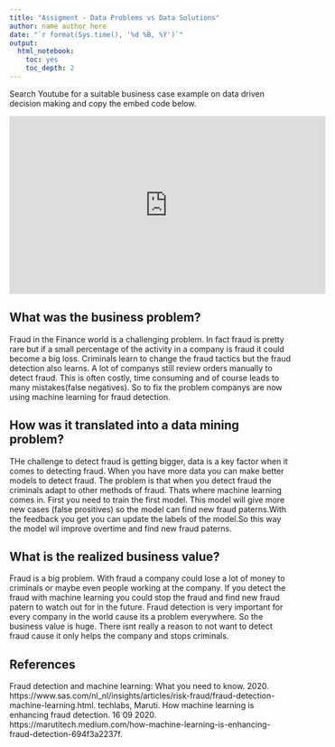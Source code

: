 ```yaml
---
title: "Assigment - Data Problems vs Data Solutions"
author: name author here
date: "`r format(Sys.time(), '%d %B, %Y')`"
output:
  html_notebook:
    toc: yes
    toc_depth: 2
---
```


Search Youtube for a suitable business case example on data driven decision making and copy the embed code below.

 <iframe width="560" height="315" src="https://www.youtube.com/embed/5v0RgVlKiXI" title="YouTube video player" frameborder="0" allow="accelerometer; autoplay; clipboard-write; encrypted-media; gyroscope; picture-in-picture" allowfullscreen></iframe> 


## What was the business problem?

Fraud in the Finance world is a challenging problem. In fact fraud is pretty rare but if a small percentage of the activity in a company is fraud it could become a big loss. Criminals learn to change the fraud tactics but the fraud detection also learns. A lot of companys still review orders manually to detect fraud. This is often costly, time consuming and of course leads to many mistakes(false negatives). So to fix the problem companys are now using machine learning for fraud detection.

## How was it translated into a data mining problem?

THe challenge to detect fraud is getting bigger, data is a key factor when it comes to detecting fraud. When you have more data you can make better models to detect fraud. The problem is that when you detect fraud the criminals adapt to other methods of fraud. Thats where machine learning comes in. First you need to train the first model. This model will give more new cases (false prositives) so the model can find new fraud paterns.With the feedback you get you can update the labels of the model.So this way the model wil improve overtime and find new fraud paterns. 

## What is the realized business value?

Fraud is a big problem. With fraud a company could lose a lot of money to criminals or maybe even people working at the company. If you detect the fraud with machine learning you could stop the fraud and find new fraud patern to watch out for in the future. Fraud detection is very important for every company in the world cause its a problem everywhere. So the business value is huge. There isnt really a reason to not want to detect fraud cause it only helps the company and stops criminals. 

## References

Fraud detection and machine learning: What you need to know. 2020. https://www.sas.com/nl_nl/insights/articles/risk-fraud/fraud-detection-machine-learning.html.
techlabs, Maruti. How machine learning is enhancing fraud detection. 16 09 2020. https://marutitech.medium.com/how-machine-learning-is-enhancing-fraud-detection-694f3a2237f.



